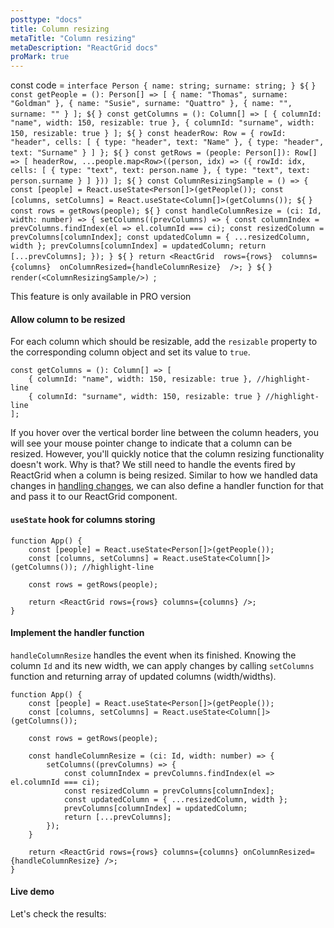 ```yaml
---
posttype: "docs"
title: Column resizing
metaTitle: "Column resizing"
metaDescription: "ReactGrid docs"
proMark: true
---
```

const code = `interface Person {
  name: string;
  surname: string;
}
${` `}
const getPeople = (): Person[] => [
  { name: "Thomas", surname: "Goldman" },
  { name: "Susie", surname: "Quattro" },
  { name: "", surname: "" }
];
${` `}
const getColumns = (): Column[] => [
  { columnId: "name", width: 150, resizable: true },
  { columnId: "surname", width: 150, resizable: true }
];
${` `}
const headerRow: Row = {
  rowId: "header",
  cells: [
    { type: "header", text: "Name" },
    { type: "header", text: "Surname" }
  ]
};
${` `}
const getRows = (people: Person[]): Row[] => [
  headerRow,
  ...people.map<Row>((person, idx) => ({
    rowId: idx,
    cells: [
      { type: "text", text: person.name },
      { type: "text", text: person.surname }
    ]
  }))
];
${` `}
const ColumnResizingSample = () => {
  const [people] = React.useState<Person[]>(getPeople());
  const [columns, setColumns] = React.useState<Column[]>(getColumns());
  ${` `}
  const rows = getRows(people);
  ${` `}
  const handleColumnResize = (ci: Id, width: number) => {
    setColumns((prevColumns) => {
      const columnIndex = prevColumns.findIndex(el => el.columnId === ci);
      const resizedColumn = prevColumns[columnIndex];
      const updatedColumn = { ...resizedColumn, width };
      prevColumns[columnIndex] = updatedColumn;
      return [...prevColumns];
    });
  }
  ${` `}
  return <ReactGrid 
    rows={rows} 
    columns={columns} 
    onColumnResized={handleColumnResize} 
  />;
}
${` `}
render(<ColumnResizingSample/>)
`;

<Alert color="primary">
	<i class="fas fa-exclamation-circle pr-3"></i>
	This feature is only available in PRO version
</Alert>

#### Allow column to be resized

For each column which should be resizable, add the `resizable` property
to the corresponding column object and set its value to `true`.

```tsx
const getColumns = (): Column[] => [
    { columnId: "name", width: 150, resizable: true }, //highlight-line
    { columnId: "surname", width: 150, resizable: true } //highlight-line
];
```

If you hover over the vertical border line between the column headers,
you will see your mouse pointer change to indicate that a column can be resized.
However, you'll quickly notice that the column resizing functionality doesn't work.
Why is that? We still need to handle the events fired by ReactGrid when a column is being resized.
Similar to how we handled data changes in [handling changes](/docs/3.1/2-implementing-core-features/1-handling-changes/),
we can also define a handler function for that and pass it to our ReactGrid component.

#### `useState` hook for columns storing

```tsx
function App() {
    const [people] = React.useState<Person[]>(getPeople());
    const [columns, setColumns] = React.useState<Column[]>(getColumns()); //highlight-line

    const rows = getRows(people);

    return <ReactGrid rows={rows} columns={columns} />;
}
```

#### Implement the handler function

`handleColumnResize` handles the event when its finished. Knowing the column `Id` and its new width, we can apply
changes by calling `setColumns` function and returning array of updated columns (width/widths).

```tsx
function App() {
    const [people] = React.useState<Person[]>(getPeople());
    const [columns, setColumns] = React.useState<Column[]>(getColumns());

    const rows = getRows(people);

    const handleColumnResize = (ci: Id, width: number) => {
        setColumns((prevColumns) => {
            const columnIndex = prevColumns.findIndex(el => el.columnId === ci);
            const resizedColumn = prevColumns[columnIndex];
            const updatedColumn = { ...resizedColumn, width };
            prevColumns[columnIndex] = updatedColumn;
            return [...prevColumns];
        });
    }

    return <ReactGrid rows={rows} columns={columns} onColumnResized={handleColumnResize} />;
}
```

#### Live demo

Let's check the results:

<LiveCode 
  code={code}
  title='Column resizing live demo'
  noInline={true}
/> 